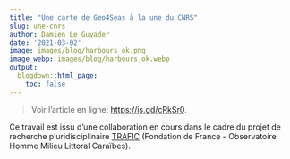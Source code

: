 ```yaml
---
title: "Une carte de Geo4Seas à la une du CNRS"
slug: une-cnrs
author: Damien Le Guyader
date: '2021-03-02'
image: images/blog/harbours_ok.png
image_webp: images/blog/harbours_ok.webp
output:
  blogdown::html_page:
    toc: false
---
```


> Voir l'article en ligne: [https://is.gd/cRkSr0](https://is.gd/cRkSr0).       

Ce travail est issu d'une collaboration en cours dans le cadre du projet de recherche pluridisciplinaire [TRAFIC](https://www.geo4seas.com/projets/trafic/) (Fondation de France - Observatoire Homme Milieu Littoral Caraïbes).